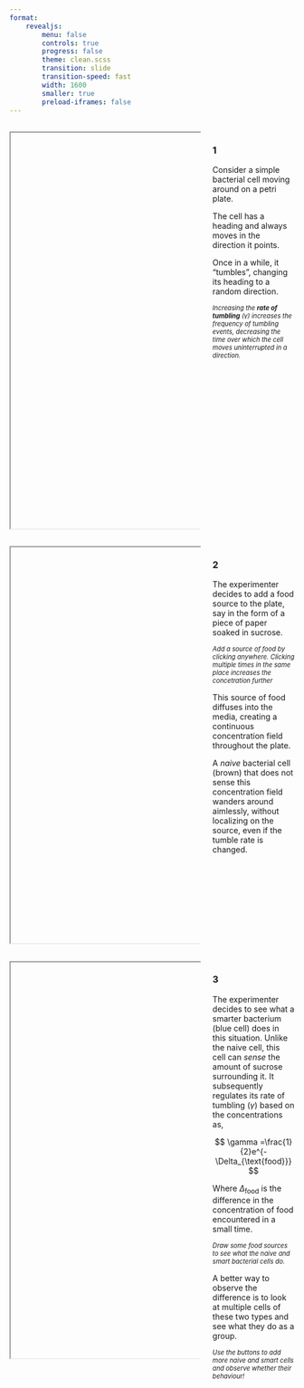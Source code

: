 ```yaml
---
format: 
    revealjs:
        menu: false
        controls: true
        progress: false
        theme: clean.scss
        transition: slide
        transition-speed: fast
        width: 1600
        smaller: true
        preload-iframes: false
---
```


##
:::: {.columns}
::: {.column width=70%}

```{=html}
<iframe loading="lazy" width=900px height=700px data-src="../../sims/learn/bacterial_chemotaxis/bacterial_chemotaxis_1.html"> </iframe>
```
:::

::: {.column width=30%}

### 1

Consider a simple bacterial cell moving around on a petri plate. 

The cell has a heading and always moves in the direction it points.

Once in a while, it "tumbles", changing its heading to a random direction. 

::: {style="font-size: 80%"}
*Increasing the **rate of tumbling** ($\gamma$) increases the frequency of tumbling events, decreasing the time over which the cell moves uninterrupted in a direction.*
:::

:::

::::

##

:::: {.columns}
::: {.column width=70%}

```{=html}
<iframe loading="lazy" width=900px height=700px data-src="../../sims/learn/bacterial_chemotaxis/bacterial_chemotaxis_2.html"> </iframe>
```

:::

::: {.column width=30%}

### 2
The experimenter decides to add a food source to the plate, say in the form of a piece of paper soaked in sucrose. 

::: {style="font-size: 80%"}
*Add a source of food by clicking anywhere. Clicking multiple times in the same place increases the concetration further*
:::

This source of food diffuses into the media, creating a continuous concentration field throughout the plate.

A *naive* bacterial cell (brown) that does not sense this concentration field wanders around aimlessly, without localizing on the source, even if the tumble rate is changed. 

:::

::::

##

:::: {.columns}
::: {.column width=70%}

```{=html}
<iframe loading="lazy" width=900px height=700px data-src="../../sims/learn/bacterial_chemotaxis/bacterial_chemotaxis_3.html"> </iframe>
```

:::

::: {.column width=30%}

### 3
The experimenter decides to see what a smarter bacterium (blue cell) does in this situation. Unlike the naive cell, this cell can *sense* the amount of sucrose surrounding it. It subsequently regulates its rate of tumbling ($\gamma$) based on the concentrations as,

$$ 
\gamma =\frac{1}{2}e^{-\Delta_{\text{food}}}
$$

Where $\Delta_{\text{food}}$ is the difference in the concentration of food encountered in a small time. 

::: {style="font-size: 80%"}
*Draw some food sources to see what the naive and smart bacterial cells do.*
:::

A better way to observe the difference is to look at multiple cells of these two types and see what they do as a group.

::: {style="font-size: 80%"}
*Use the buttons to add more naive and smart cells and observe whether their behaviour!*
:::

:::

::::



